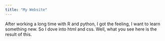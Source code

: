 ```yaml
---
title: "My Website"
---
```


After working a long time with R and python, I got the feeling, I want to learn something new. So I dove into html and css. Well, what you see here is the result of this.